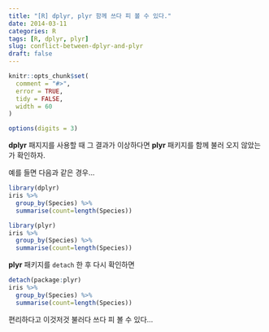 ```yaml
---
title: "[R] dplyr, plyr 함께 쓰다 피 볼 수 있다."
date: 2014-03-11
categories: R
tags: [R, dplyr, plyr]
slug: conflict-between-dplyr-and-plyr
draft: false
---
```


```r
knitr::opts_chunk$set(
  comment = "#>",
  error = TRUE,
  tidy = FALSE,
  width = 60
)

options(digits = 3)
```

**dplyr** 패지지를 사용할 때 그 결과가 이상하다면 **plyr** 패키지를 함께 불러 오지 않았는가 확인하자. 

예를 들면 다음과 같은 경우...

```r
library(dplyr)
iris %>% 
  group_by(Species) %>% 
  summarise(count=length(Species))
```
```r
library(plyr)
iris %>% 
  group_by(Species) %>% 
  summarise(count=length(Species))
```

**plyr** 패키지를 `detach` 한 후 다시 확인하면 

```r
detach(package:plyr)
iris %>% 
  group_by(Species) %>% 
  summarise(count=length(Species))
```

편리하다고 이것저것 불러다 쓰다 피 볼 수 있다...